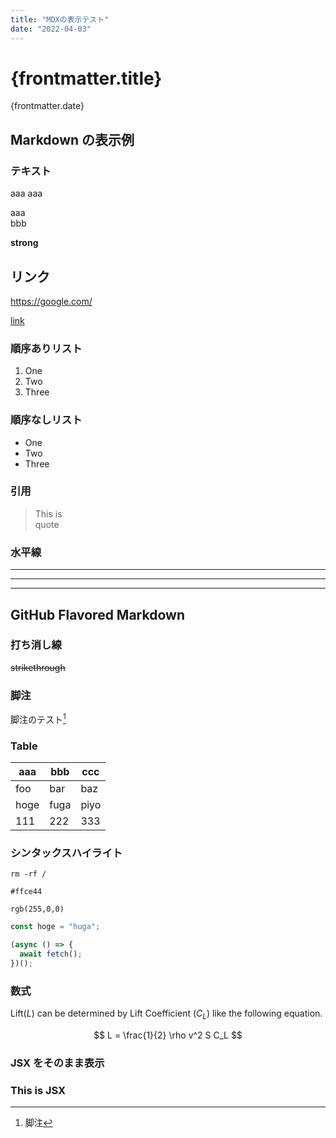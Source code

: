 ```yaml
---
title: "MDXの表示テスト"
date: "2022-04-03"
---
```



<Frontmatter frontmatter={frontmatter} />

# {frontmatter.title}

{frontmatter.date}

## Markdown の表示例

### テキスト

aaa
aaa

aaa  
bbb

**strong**

## リンク

https://google.com/

[link](./)

### 順序ありリスト

1. One
2. Two
3. Three

### 順序なしリスト

- One
- Two
- Three

### 引用

> This
> is  
> quote

### 水平線

---

---

---

## GitHub Flavored Markdown

### 打ち消し線

~~strikethrough~~

### 脚注

脚注のテスト[^anchor]

[^anchor]: 脚注

### Table

| aaa  | bbb  | ccc  |
| ---- | ---- | ---- |
| foo  | bar  | baz  |
| hoge | fuga | piyo |
| 111  | 222  | 333  |

### シンタックスハイライト

`rm -rf /`

`#ffce44`

`rgb(255,0,0)`

```ts
const hoge = "huga";

(async () => {
  await fetch();
})();
```

### 数式

Lift($L$) can be determined by Lift Coefficient ($C_L$) like the following
equation.

$$
L = \frac{1}{2} \rho v^2 S C_L
$$

### JSX をそのまま表示

<div style={{ padding: "20px", backgroundColor: "tomato" }}>
  <h3>This is JSX</h3>
</div>
